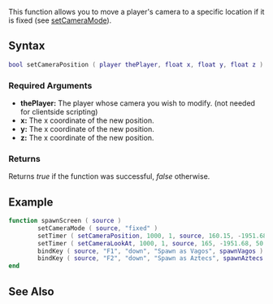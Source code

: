 
{{Server client function}}
{{Deprecated|setCameraMatrix|}}

This function allows you to move a player's camera to a specific location if it is fixed (see [[/setCameraMode.md|setCameraMode]]).
 
==Syntax== 
<syntaxhighlight lang="lua">
bool setCameraPosition ( player thePlayer, float x, float y, float z )
</syntaxhighlight> 

===Required Arguments=== 
*'''thePlayer:''' The player whose camera you wish to modify. (not needed for clientside scripting)
*'''x:''' The x coordinate of the new position.
*'''y:''' The x coordinate of the new position.
*'''z:''' The x coordinate of the new position.

===Returns===
Returns ''true'' if the function was successful, ''false'' otherwise.

==Example==

<syntaxhighlight lang="lua">
function spawnScreen ( source )
        setCameraMode ( source, "fixed" )                                     -- Make the camera fixed (instead of following the player)
        setTimer ( setCameraPosition, 1000, 1, source, 160.15, -1951.68, 50 ) -- Set the coordinates of the camera
        setTimer ( setCameraLookAt, 1000, 1, source, 165, -1951.68, 50 )      -- Make the camera look at specified coordinates
        bindKey ( source, "F1", "down", "Spawn as Vagos", spawnVagos )        -- Bind spawn key (function spawnVagos is not given here)
        bindKey ( source, "F2", "down", "Spawn as Aztecs", spawnAztecs )      -- Bind spawn key (function spawnAztecs is not given here)
end
</syntaxhighlight>

==See Also==
{{Camera functions}}